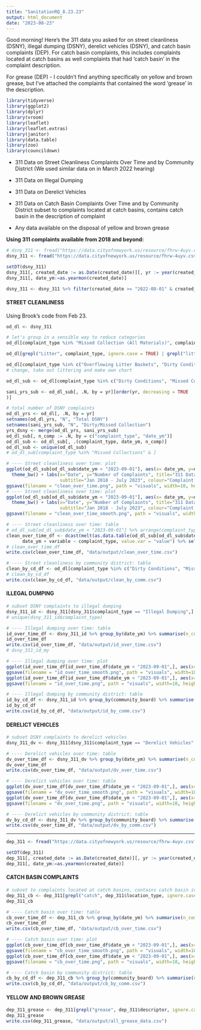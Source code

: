 ```yaml
---
title: "SanitationRQ_8.23.23"
output: html_document
date: "2023-08-23"
---
```


Good morning! Here's the 311 data you asked for on street cleanliness (DSNY), illegal dumping (DSNY), derelict vehicles (DSNY), and catch basin complaints (DEP). For catch basin complaints, this includes complaints located at catch basins as well complaints that had 'catch basin' in the complaint description. 

For grease (DEP) - I couldn't find anything specifically on yellow and brown grease, but I've attached the complaints that contained the word 'grease' in the description. 

```r
library(tidyverse)
library(ggplot2)
library(dplyr)
library(vroom)
library(leaflet)
library(leaflet.extras)
library(janitor)
library(data.table)
library(zoo)
library(councildown)
```

- 311 Data on Street Cleanliness Complaints Over Time and by Community District (We used similar data on in March 2022 hearing) 

- 311 Data on Illegal Dumping 

- 311 Data on Derelict Vehicles 

- 311 Data on Catch Basin Complaints Over Time and by Community District 
  subset to complaints located at catch basins, contains catch basin in the description of complaint

- Any data available on the disposal of yellow and brown grease 

**Using 311 complaints available from 2018 and beyond:**

```r
# dsny_311 <- fread("https://data.cityofnewyork.us/resource/fhrw-4uyv.csv?agency='DSNY'&$where=created_date>='2018-01-01'&$limit=999999999999")
dsny_311 <- fread("https://data.cityofnewyork.us/resource/fhrw-4uyv.csv?agency='DSNY'&$where=created_date>='2022-08-01'&$limit=999999999999")
```

```r
setDT(dsny_311)
dsny_311[, created_date := as.Date(created_date)][, yr := year(created_date)][, mo := month(created_date)]
dsny_311[, date_ym:=as.yearmon(created_date)]
```

```r
dsny_311 <- dsny_311 %>% filter(created_date >= "2022-08-01" & created_date < "2023-09-01")
```



#### STREET CLEANLINESS ####

Using Brook's code from Feb 23.

```r
od_dl <- dsny_311
```

```r
# let's group in a sensible way to reduce categories
od_dl[complaint_type %in% "Missed Collection (All Materials)", complaint_type := "Missed Collection"]

od_dl[grepl("Litter", complaint_type, ignore.case = TRUE) | grepl("litter", descriptor, ignore.case = TRUE), complaint_type := "Litter"]

od_dl[complaint_type %in% c("Overflowing Litter Baskets", "Dirty Condition", "Dirty"), complaint_type := "Dirty Conditions"]
# change, take out littering and make own chart

od_dl_sub <- od_dl[complaint_type %in% c("Dirty Conditions", "Missed Collection", "Litter")]
```

```r
sani_yrs_sub <- od_dl_sub[, .N, by = yr][order(yr, decreasing = TRUE
)]

# total number of DSNY complaints
od_dl_yrs <- od_dl[, .N, by = yr]
setnames(od_dl_yrs, "N", "Total DSNY")
setnames(sani_yrs_sub, "N", "Dirty/Missed Collection")
yrs_dsny <- merge(od_dl_yrs, sani_yrs_sub)
od_dl_sub[, n_comp := .N, by = c("complaint_type", "date_ym")]
od_dl_sub <- od_dl_sub[, .(complaint_type, date_ym, n_comp)]
od_dl_sub <- unique(od_dl_sub)
# od_dl_sub[complaint_type %in% "Missed Collections" & ]
```

```r
# ---- Street cleanliness over time: plot
ggplot(od_dl_sub[od_dl_sub$date_ym < "2023-09-01"], aes(x= date_ym, y=n_comp, color=complaint_type), group=complaint_type) + geom_line() + 
  theme_bw() + labs(x="Date", y="Number of Complaints", title="311 Data on Street Cleanliness Complaints Over Time", 
                    subtitle="Jan 2018 - July 2023", colour="Complaint type") + theme_nycc()
ggsave(filename = "clean_over_time.png", path = "visuals", width=10, height=7)
# ---- Street cleanliness over time: plot
ggplot(od_dl_sub[od_dl_sub$date_ym < "2023-09-01"], aes(x= date_ym, y=n_comp, color=complaint_type), group=complaint_type) + geom_smooth(method="loess", se=FALSE) + 
  theme_bw() + labs(x="Date", y="Number of Complaints", title="311 Data on Street Cleanliness Complaints Over Time", 
                    subtitle="Jan 2018 - July 2023", colour="Complaint type") + theme_nycc() # + scale_color_discrete(palette="diverging")
ggsave(filename = "clean_over_time_smooth.png", path = "visuals", width=10, height=7)
```

```r
# ---- Street cleanliness over time: table
# od_dl_sub[od_dl_sub$date_ym < "2023-09-01"] %>% arrange(complaint_type)
clean_over_time_df <- dcast(melt(as.data.table(od_dl_sub[od_dl_sub$date_ym < "2023-09-01"]), id.vars = c("complaint_type", "date_ym")), 
      date_ym + variable ~ complaint_type, value.var = "value") %>% select(date_ym, `Dirty Conditions`, `Missed Collection`, `Sanitation Condition`)
# clean_over_time_df
write.csv(clean_over_time_df, "data/output/clean_over_time.csv")
```

```r
# ---- Street cleanliness by community district: table
clean_by_cd_df <- od_dl[complaint_type %in% c("Dirty Conditions", "Missed Collection", "Sanitation Condition")] %>% group_by(community_board) %>% summarise(count=n())
# clean_by_cd_df
write.csv(clean_by_cd_df, "data/output/clean_by_comm.csv")
```

#### ILLEGAL DUMPING ####

```r
# subset DSNY complaints to illegal dumping
dsny_311_id <- dsny_311[dsny_311$complaint_type == "Illegal Dumping",]
# unique(dsny_311_id$complaint_type)
```

```r
# ---- Illegal dumping over time: table
id_over_time_df <- dsny_311_id %>% group_by(date_ym) %>% summarise(n_comp=n())
id_over_time_df
write.csv(id_over_time_df, "data/output/id_over_time.csv")
# dsny_311_id_my
```

```r
# ---- Illegal dumping over time: plot
ggplot(id_over_time_df[id_over_time_df$date_ym < "2023-09-01",], aes(x= date_ym, y=n_comp)) + geom_smooth(method="loess", se=FALSE) + labs(x="Date", y="Number of Complaints", title="311 Data on Illegal Dumping Complaints Over Time", subtitle="Sep 2021 - July 2023 \nData includes complaints filed with DSNY, excludes DEP.") + theme_nycc() 
ggsave(filename = "id_over_time_smooth.png", path = "visuals", width=10, height=7)
ggplot(id_over_time_df[id_over_time_df$date_ym < "2023-09-01",], aes(x= date_ym, y=n_comp)) + geom_line() + labs(x="Date", y="Number of Complaints", title="311 Data on Illegal Dumping Complaints Over Time", subtitle="Sep 2021 - July 2023 \nData includes complaints filed with DSNY, excludes DEP.") + theme_nycc() 
ggsave(filename = "id_over_time.png", path = "visuals", width=10, height=7)
```

```r
# ---- Illegal dumping by community district: table
id_by_cd_df <- dsny_311_id %>% group_by(community_board) %>% summarise(n_comp=n())
id_by_cd_df
write.csv(id_by_cd_df, "data/output/id_by_comm.csv")
```

#### DERELICT VEHICLES ####

```r
# subset DSNY complaints to derelict vehicles
dsny_311_dv <- dsny_311[dsny_311$complaint_type == "Derelict Vehicles",]
```

```r
# ---- Derelict vehicles over time: table
dv_over_time_df <- dsny_311_dv %>% group_by(date_ym) %>% summarise(n_comp=n())
dv_over_time_df
write.csv(dv_over_time_df, "data/output/dv_over_time.csv")
```

```r
# ---- Derelict vehicles over time: table
ggplot(dv_over_time_df[dv_over_time_df$date_ym < "2023-09-01",], aes(x= date_ym, y=n_comp)) + geom_smooth(method="loess", se=FALSE) + labs(x="Date", y="Number of Complaints", title="311 Data on Derelict Vehicle Complaints Over Time", subtitle="Jan 2018 - July 2023") + theme_nycc() 
ggsave(filename = "dv_over_time_smooth.png", path = "visuals", width=10, height=7)
ggplot(dv_over_time_df[dv_over_time_df$date_ym < "2023-09-01",], aes(x= date_ym, y=n_comp)) + geom_line() + labs(x="Date", y="Number of Complaints", title="311 Data on Derelict Vehicle Complaints Over Time", subtitle="Jan 2018 - July 2023") + theme_nycc() 
ggsave(filename = "dv_over_time.png", path = "visuals", width=10, height=7)
```

```r
# ---- Derelict vehicles by community district: table
dv_by_cd_df <- dsny_311_dv %>% group_by(community_board) %>% summarise(n_comp=n())
write.csv(dv_over_time_df, "data/output/dv_by_comm.csv")
```

-------------------

```r
dep_311 <- fread("https://data.cityofnewyork.us/resource/fhrw-4uyv.csv?agency='DEP'&$where=created_date>='2018-01-01'&$limit=999999999999")
```

```r
setDT(dep_311)
dep_311[, created_date := as.Date(created_date)][, yr := year(created_date)][, mo := month(created_date)]
dep_311[, date_ym:=as.yearmon(created_date)]
```

#### CATCH BASIN COMPLAINTS ####

```r
# subset to complaints located at catch basins, contains catch basin in the description of complaint
dep_311_cb <- dep_311[grepl("catch", dep_311$location_type, ignore.case = TRUE) | grepl("catch", dep_311$descriptor, ignore.case = TRUE),]
dep_311_cb
```

```r
# ---- Catch basin over time: table
cb_over_time_df <- dep_311_cb %>% group_by(date_ym) %>% summarise(n_comp=n())
cb_over_time_df
write.csv(cb_over_time_df, "data/output/cb_over_time.csv")
```

```r
# ---- Catch basin over time: plot
ggplot(cb_over_time_df[cb_over_time_df$date_ym < "2023-09-01",], aes(x= date_ym, y=n_comp)) + geom_smooth(method="loess", se=FALSE) + labs(x="Date", y="Number of Complaints", title="311 Data on Catch Basin Complaints Over Time", subtitle="Jan 2018 - July 2023 \nData includes complaints located at catch basins or containing 'catch basin' in desc.") + theme_nycc()
ggsave(filename = "cb_over_time_smooth.png", path = "visuals", width=10, height=7)
ggplot(cb_over_time_df[cb_over_time_df$date_ym < "2023-09-01",], aes(x= date_ym, y=n_comp)) + geom_line() + labs(x="Date", y="Number of Complaints", title="311 Data on Catch Basin Complaints Over Time", subtitle="Jan 2018 - July 2023 \nData includes complaints located at catch basins or containing 'catch basin' in desc.") + theme_nycc() 
ggsave(filename = "cb_over_time.png", path = "visuals", width=10, height=7)
```

```r
# ---- Catch basin by community district: table
cb_by_cd_df <- dep_311_cb %>% group_by(community_board) %>% summarise(n_comp=n())
write.csv(cb_by_cd_df, "data/output/cb_by_comm.csv")
```

#### YELLOW AND BROWN GREASE ####

```r
dep_311_grease <- dep_311[grepl("grease", dep_311$descriptor, ignore.case = TRUE),]
dep_311_grease
write.csv(dep_311_grease, "data/output/all_grease_data.csv")
```





